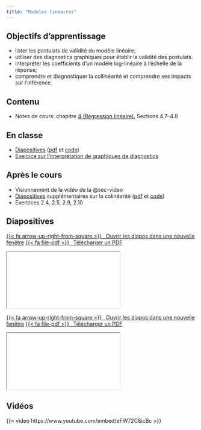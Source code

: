 ```yaml
---
title: "Modèles linéaires"
---
```



## Objectifs d'apprentissage

- lister les postulats de validité du modèle linéaire;
- utiliser des diagnostics graphiques pour établir la validité des postulats.
- interpréter les coefficients d’un modèle log-linéaire à l’échelle de la réponse;
- comprendre et diagnostiquer la collinéarité et comprendre ses impacts sur l’inférence.

## Contenu


- Notes de cours: chapitre [4 (Régression linéaire)](https://lbelzile.github.io/math60604/regression-lineaire.html), Sections 4.7--4.8


## En classe

- [Diapositives](../diapos/MATH60604-diapos6a.html) ([pdf](../diapos/MATH60604-diapos6a.pdf) et [code](MATH60604-diapos6a.R))
- [Exercice sur l'interprétation de graphiques de diagnostics](../exercices/diagnostics-graphiques.qmd)

## Après le cours

- Visionnement de la vidéo de la @sec-video
- [Diapositives](../diapos/MATH60604-diapos6b.html) supplémentaires sur la colinéarité  ([pdf](../diapos/MATH60604-diapos6b.pdf) et [code](MATH60604-diapos6b.R))
- Exercices 2.4, 2.5, 2.9, 2.10


## Diapositives


<p class="text-center"><a class="btn btn-success btn-lg" target="_blank" href="../diapos/MATH60604-diapos6a.html">{{< fa arrow-up-right-from-square >}} &ensp;Ouvrir les diapos dans une nouvelle fenêtre</a> <a class="btn btn-success btn-lg" target="_blank" href="../diapos/MATH60604-diapos6a.pdf" role="button">{{< fa file-pdf >}} &ensp;Télécharger un PDF</a></p>

<div class="ratio ratio-16x9">
<iframe class="slide-deck" src="../diapos/MATH60604-diapos6a.html"></iframe>
</div>


<p class="text-center"><a class="btn btn-success btn-lg" target="_blank" href="../diapos/MATH60604-diapos6b.html">{{< fa arrow-up-right-from-square >}} &ensp;Ouvrir les diapos dans une nouvelle fenêtre</a> <a class="btn btn-success btn-lg" target="_blank" href="../diapos/MATH60604-diapos6b.pdf" role="button">{{< fa file-pdf >}} &ensp;Télécharger un PDF</a></p>

<div class="ratio ratio-16x9">
<iframe class="slide-deck" src="../diapos/MATH60604-diapos6b.html"></iframe>
</div>


## Vidéos {#sec-video}



{{< video https://www.youtube.com/embed/eFW72C8icBc >}}
